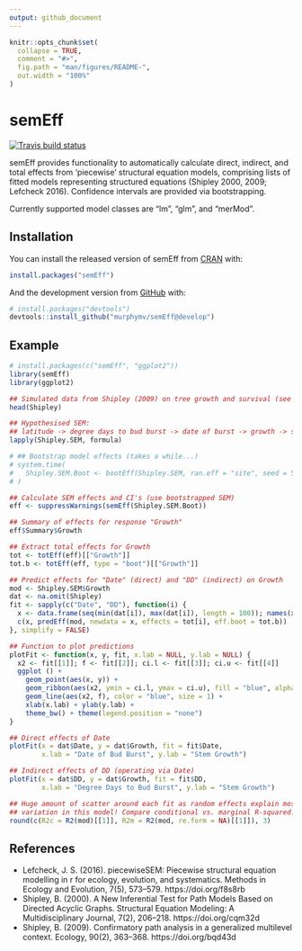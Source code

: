 ```yaml
---
output: github_document
---
```


<!-- README.md is generated from README.Rmd. Please edit that file -->

```r
knitr::opts_chunk$set(
  collapse = TRUE,
  comment = "#>",
  fig.path = "man/figures/README-",
  out.width = "100%"
)
```
# semEff

<!-- badges: start -->
[![Travis build status](https://travis-ci.org/murphymv/semEff.svg?branch=master)](https://travis-ci.org/murphymv/semEff)
<!-- badges: end -->

semEff provides functionality to automatically calculate direct, indirect, and
total effects from 'piecewise' structural equation models, comprising lists of
fitted models representing structured equations (Shipley 2000, 2009; Lefcheck
2016). Confidence intervals are provided via bootstrapping.

Currently supported model classes are "lm", "glm", and "merMod".

## Installation

You can install the released version of semEff from
[CRAN](https://CRAN.R-project.org) with:

``` r
install.packages("semEff")
```

And the development version from [GitHub](https://github.com/) with:

``` r
# install.packages("devtools")
devtools::install_github("murphymv/semEff@develop")
```
## Example

```r
# install.packages(c("semEff", "ggplot2"))
library(semEff)
library(ggplot2)

## Simulated data from Shipley (2009) on tree growth and survival (see ?Shipley)
head(Shipley)

## Hypothesised SEM:
## latitude -> degree days to bud burst -> date of burst -> growth -> survival
lapply(Shipley.SEM, formula)

# ## Bootstrap model effects (takes a while...)
# system.time(
#   Shipley.SEM.Boot <- bootEff(Shipley.SEM, ran.eff = "site", seed = 53908)
# )

## Calculate SEM effects and CI's (use bootstrapped SEM)
eff <- suppressWarnings(semEff(Shipley.SEM.Boot))

## Summary of effects for response "Growth"
eff$Summary$Growth

## Extract total effects for Growth
tot <- totEff(eff)[["Growth"]]
tot.b <- totEff(eff, type = "boot")[["Growth"]]

## Predict effects for "Date" (direct) and "DD" (indirect) on Growth
mod <- Shipley.SEM$Growth
dat <- na.omit(Shipley)
fit <- sapply(c("Date", "DD"), function(i) {
  x <- data.frame(seq(min(dat[i]), max(dat[i]), length = 100)); names(x) <- i
  c(x, predEff(mod, newdata = x, effects = tot[i], eff.boot = tot.b))
}, simplify = FALSE)

## Function to plot predictions
plotFit <- function(x, y, fit, x.lab = NULL, y.lab = NULL) {
  x2 <- fit[[1]]; f <- fit[[2]]; ci.l <- fit[[3]]; ci.u <- fit[[4]]
  ggplot () + 
    geom_point(aes(x, y)) +
    geom_ribbon(aes(x2, ymin = ci.l, ymax = ci.u), fill = "blue", alpha = "0.15") +
    geom_line(aes(x2, f), color = "blue", size = 1) +
    xlab(x.lab) + ylab(y.lab) +
    theme_bw() + theme(legend.position = "none")
}

## Direct effects of Date
plotFit(x = dat$Date, y = dat$Growth, fit = fit$Date, 
        x.lab = "Date of Bud Burst", y.lab = "Stem Growth")

## Indirect effects of DD (operating via Date)
plotFit(x = dat$DD, y = dat$Growth, fit = fit$DD, 
        x.lab = "Degree Days to Bud Burst", y.lab = "Stem Growth")

## Huge amount of scatter around each fit as random effects explain most
## variation in this model! Compare conditional vs. marginal R-squared:
round(c(R2c = R2(mod)[[1]], R2m = R2(mod, re.form = NA)[[1]]), 3)
```

## References

* Lefcheck, J. S. (2016). piecewiseSEM: Piecewise structural equation modelling
in r for ecology, evolution, and systematics. Methods in Ecology and Evolution,
7(5), 573–579. https://doi.org/f8s8rb
* Shipley, B. (2000). A New Inferential Test for Path Models Based on Directed
Acyclic Graphs. Structural Equation Modeling: A Multidisciplinary Journal, 7(2),
206–218. https://doi.org/cqm32d
* Shipley, B. (2009). Confirmatory path analysis in a generalized multilevel
context. Ecology, 90(2), 363–368. https://doi.org/bqd43d
